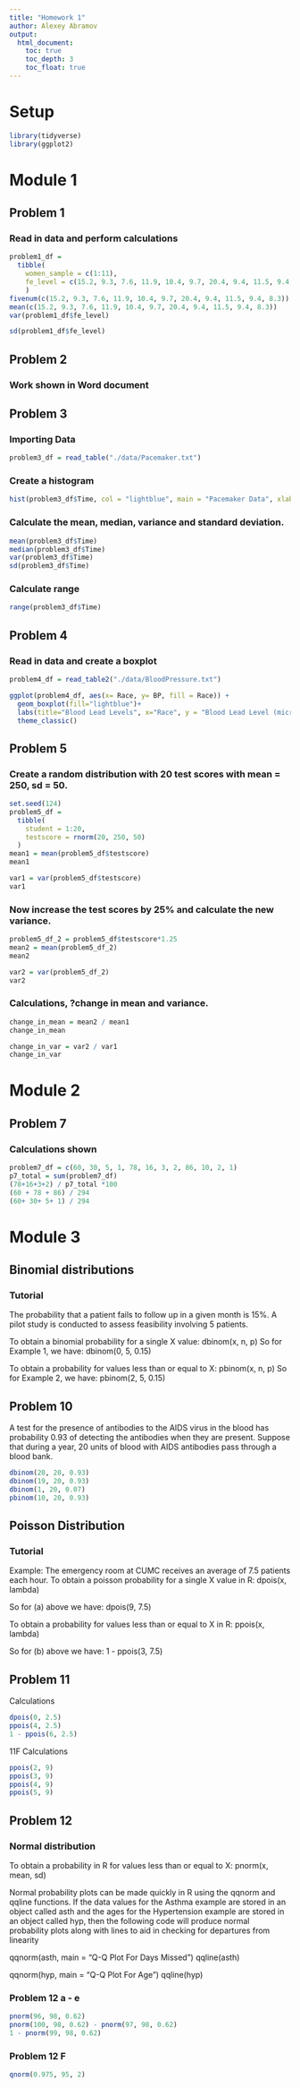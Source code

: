 ```yaml
---
title: "Homework 1"
author: Alexey Abramov
output: 
  html_document:
    toc: true
    toc_depth: 3
    toc_float: true
---
```


# Setup
```r
library(tidyverse)
library(ggplot2)
```

# Module 1
## Problem 1

### Read in data and perform calculations

```r
problem1_df = 
  tibble(
    women_sample = c(1:11),
    fe_level = c(15.2, 9.3, 7.6, 11.9, 10.4, 9.7, 20.4, 9.4, 11.5, 9.4, 8.3)
    )
fivenum(c(15.2, 9.3, 7.6, 11.9, 10.4, 9.7, 20.4, 9.4, 11.5, 9.4, 8.3))
mean(c(15.2, 9.3, 7.6, 11.9, 10.4, 9.7, 20.4, 9.4, 11.5, 9.4, 8.3))
var(problem1_df$fe_level)

sd(problem1_df$fe_level)

```

## Problem 2

### Work shown in Word document

## Problem 3

### Importing Data
```r
problem3_df = read_table("./data/Pacemaker.txt")
```

### Create a histogram
```r
hist(problem3_df$Time, col = "lightblue", main = "Pacemaker Data", xlab = "Time in Months")
```

### Calculate the mean, median, variance and standard deviation.

```r
mean(problem3_df$Time)
median(problem3_df$Time)
var(problem3_df$Time)
sd(problem3_df$Time)
```

### Calculate range

```r
range(problem3_df$Time)
```

## Problem 4

### Read in data and create a boxplot
```r
problem4_df = read_table2("./data/BloodPressure.txt")

ggplot(problem4_df, aes(x= Race, y= BP, fill = Race)) + 
  geom_boxplot(fill="lightblue")+
  labs(title="Blood Lead Levels", x="Race", y = "Blood Lead Level (micrograms per deciliter)")+
  theme_classic()
```

## Problem 5

### Create a random distribution with 20 test scores with mean = 250, sd = 50.  
```r
set.seed(124)
problem5_df = 
  tibble(
    student = 1:20,
    testscore = rnorm(20, 250, 50)
  )
mean1 = mean(problem5_df$testscore)
mean1

var1 = var(problem5_df$testscore)
var1
```

### Now increase the test scores by 25% and calculate the new variance.

```r
problem5_df_2 = problem5_df$testscore*1.25
mean2 = mean(problem5_df_2)
mean2

var2 = var(problem5_df_2)
var2
```

### Calculations, ?change in mean and variance.

```r
change_in_mean = mean2 / mean1
change_in_mean

change_in_var = var2 / var1
change_in_var
```

# Module 2
## Problem 7

### Calculations shown
```r
problem7_df = c(60, 30, 5, 1, 78, 16, 3, 2, 86, 10, 2, 1)
p7_total = sum(problem7_df)
(78+16+3+2) / p7_total *100
(60 + 78 + 86) / 294
(60+ 30+ 5+ 1) / 294
```

# Module 3

## Binomial distributions

### Tutorial

The probability that a patient fails to follow up in a given month is 15%. A pilot study is conducted to assess feasibility involving 5 patients. 

To obtain a binomial probability for a single X value: 
dbinom(x, n, p) 
So for Example 1, we have: dbinom(0, 5, 0.15) 

To obtain a probability for values less than or equal to X:
pbinom(x, n, p) 
So for Example 2, we have: pbinom(2, 5, 0.15)

## Problem 10

A test for the presence of antibodies to the AIDS virus in the blood has probability 0.93 of detecting the antibodies when they are present.  Suppose that during a year, 20 units of blood with AIDS antibodies pass through a blood bank.  

```r
dbinom(20, 20, 0.93)
dbinom(19, 20, 0.93)
dbinom(1, 20, 0.07)
pbinom(10, 20, 0.93)
```

## Poisson Distribution

### Tutorial

Example: The emergency room at CUMC receives an average of 7.5 patients each hour. 
To obtain a poisson probability for a single X value in R: 
dpois(x, lambda)

So for (a) above we have: dpois(9, 7.5) 

To obtain a probability for values less than or equal to X in R: 
ppois(x, lambda)

So for (b) above we have: 1 - ppois(3, 7.5) 

## Problem 11 
Calculations
```r
dpois(0, 2.5)
ppois(4, 2.5)
1 - ppois(6, 2.5)
```

11F Calculations
```r
ppois(2, 9)
ppois(3, 9)
ppois(4, 9)
ppois(5, 9)
```

## Problem 12

### Normal distribution

To obtain a probability in R for values less than or equal to X: pnorm(x, mean, sd) 

Normal probability plots can be made quickly in R using the qqnorm and qqline functions. If the data values for the Asthma example are stored in an object called asth and the ages for the Hypertension example are stored in an object called hyp, then the following code will produce normal probability plots along with lines to aid in checking for departures from linearity 

qqnorm(asth, main = "Q-Q Plot For Days Missed") 
qqline(asth) 

qqnorm(hyp, main = "Q-Q Plot For Age") 
qqline(hyp) 

### Problem 12 a - e
```r
pnorm(96, 98, 0.62)
pnorm(100, 98, 0.62) - pnorm(97, 98, 0.62)
1 - pnorm(99, 98, 0.62)
```

### Problem 12 F

```r
qnorm(0.975, 95, 2)
```

